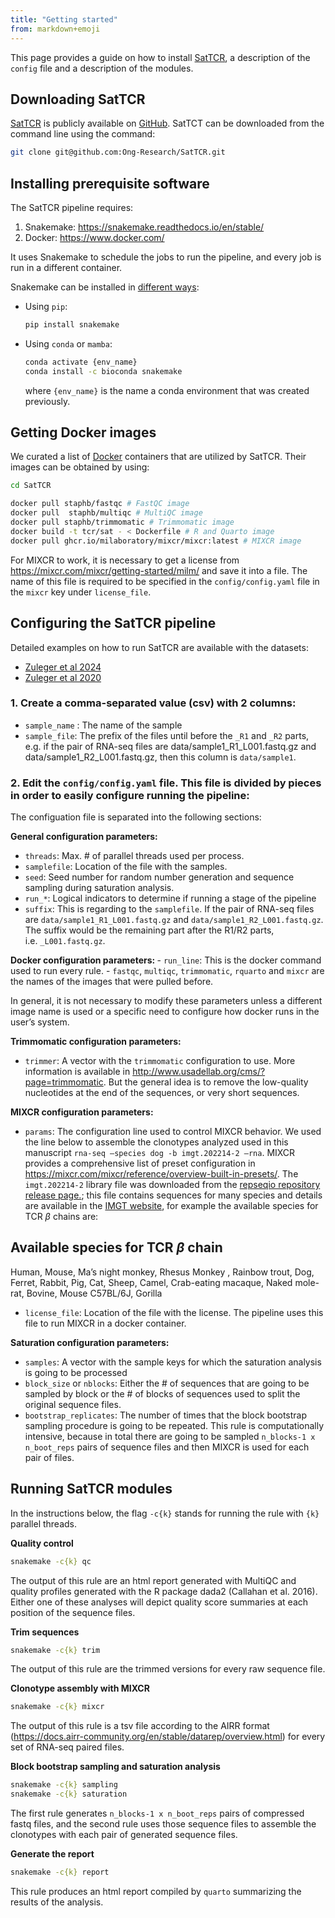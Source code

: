 ```yaml
---
title: "Getting started"
from: markdown+emoji
---
```


This page provides a guide on how to install [SatTCR](https://github.com/Ong-Research/SatTCR), a description of the `config` file and a description of the modules.

## Downloading SatTCR

[SatTCR](https://github.com/Ong-Research/SatTCR) is publicly available on [GitHub](www.github.com). SatTCT can be downloaded from the command line using the command:

```sh
git clone git@github.com:Ong-Research/SatTCR.git
```

## Installing prerequisite software 

The SatTCR pipeline requires:

1. Snakemake: <https://snakemake.readthedocs.io/en/stable/>
2. Docker: <https://www.docker.com/>

It uses Snakemake to schedule the jobs to run the pipeline, and every job is run in a different container. 

Snakemake can be installed in [different ways](https://snakemake.readthedocs.io/en/stable/getting_started/installation.html):

- Using `pip`:

  ```bash
  pip install snakemake
  ```

- Using `conda` or `mamba`:

  ```bash
  conda activate {env_name}
  conda install -c bioconda snakemake
  ```

  where `{env_name}` is the name a conda environment that was created previously.

## Getting Docker images

We curated a list of [Docker](https://www.docker.com/) containers that are utilized by SatTCR. Their images can be obtained by using:

```bash
cd SatTCR 

docker pull staphb/fastqc # FastQC image
docker pull  staphb/multiqc # MultiQC image
docker pull staphb/trimmomatic # Trimmomatic image
docker build -t tcr/sat - < Dockerfile # R and Quarto image
docker pull ghcr.io/milaboratory/mixcr/mixcr:latest # MIXCR image
```

For MIXCR to work, it is necessary to get a license from <https://mixcr.com/mixcr/getting-started/milm/> and save it into a file. The name of this file is required to be specified in the `config/config.yaml` file in the `mixcr` key under `license_file`.

## Configuring the SatTCR pipeline

Detailed examples on how to run SatTCR are available with the datasets:

- [Zuleger et al 2024](example_zuleger2024.qmd)
- [Zuleger et al 2020](example_zuleger2020.qmd)

### 1. Create a comma-separated value (csv) with 2 columns:

- `sample_name` : The name of the sample
- `sample_file`: The prefix of the files until before the `_R1` and `_R2` parts, e.g. if the pair of RNA-seq files are data/sample1_R1_L001.fastq.gz and data/sample1_R2_L001.fastq.gz, then this column is `data/sample1`.

### 2. Edit the `config/config.yaml` file. This file is divided by pieces in order to easily configure running the pipeline:

The configuation file is separated into the following sections:

**General configuration parameters:**

- `threads`: Max. # of parallel threads used per process.
- `samplefile`: Location of the file with the samples.
- `seed`: Seed number for random number generation and sequence sampling during saturation analysis.
- `run_*`: Logical indicators to determine if running a stage of the pipeline
- `suffix`: This is regarding to the `samplefile`. If the pair of RNA-seq files are `data/sample1_R1_L001.fastq.gz` and `data/sample1_R2_L001.fastq.gz`. The suffix would be the remaining part after the R1/R2 parts, i.e. `_L001.fastq.gz`.
	
**Docker configuration parameters:
**
- `run_line`: This is the docker command used to run every rule.
- `fastqc`, `multiqc`, `trimmomatic`, `rquarto` and `mixcr` are the names of the images that were pulled before.

In general, it is not necessary to modify these parameters unless a different image name is used or a specific need to configure how docker runs in the user’s system.

**Trimmomatic configuration parameters:**

- `trimmer`: A vector with the `trimmomatic` configuration to use. More information is available in <http://www.usadellab.org/cms/?page=trimmomatic>. But the general idea is to remove the low-quality nucleotides at the end of the sequences, or very short sequences.

**MIXCR configuration parameters:**

- `params`: The configuration line used to control MIXCR behavior. We used the line below to assemble the clonotypes analyzed used in this manuscript `rna-seq –species dog -b imgt.202214-2 –rna`. MIXCR provides a comprehensive list of preset configuration in <https://mixcr.com/mixcr/reference/overview-built-in-presets/>. The `imgt.202214-2` library file was downloaded from the [repseqio repository release page.](https://github.com/repseqio/library-imgt/releases); this file contains sequences for many species and details are available in the [IMGT website](https://www.imgt.org/vquest/refseqh.html), for example the available species for TCR $\beta$ chains are:

::: {.callout-important}

## Available species for TCR $\beta$ chain

Human, Mouse, Ma's night monkey, Rhesus Monkey , Rainbow trout, Dog, Ferret, Rabbit, Pig, Cat, Sheep, Camel, Crab-eating macaque, Naked mole-rat, Bovine, Mouse C57BL/6J, Gorilla

:::

- `license_file`: Location of the file with the license. The pipeline uses this file to run MIXCR in a docker container.

**Saturation configuration parameters:**

- `samples`: A vector with the sample keys for which the saturation analysis is going to be processed
- `block_size` or `nblocks`: Either the # of sequences that are going to be sampled by block or the # of blocks of sequences used to split the original sequence files. 
- `bootstrap_replicates`: The number of times that the block bootstrap sampling procedure is going to be repeated.
This rule is computationally intensive, because in total there are going to be sampled `n_blocks-1 x n_boot_reps` pairs of sequence files and then MIXCR is used for each pair of files.

## Running SatTCR modules

In the instructions below, the flag `-c{k}` stands for running the rule with `{k}` parallel threads. 

**Quality control**

```bash
snakemake -c{k} qc
```

The output of this rule are an html report generated with MultiQC and quality profiles generated with the R package dada2 (Callahan et al. 2016). Either one of these analyses will depict quality score summaries at each position of the sequence files.

**Trim sequences**

```bash
snakemake -c{k} trim
```

The output of this rule are the trimmed versions for every raw sequence file.

**Clonotype assembly with MIXCR**

```bash
snakemake -c{k} mixcr
```

The output of this rule is a tsv file according to the AIRR format (<https://docs.airr-community.org/en/stable/datarep/overview.html>) for every set of RNA-seq paired files.

**Block bootstrap sampling and saturation analysis**

```bash
snakemake -c{k} sampling
snakemake -c{k} saturation
```

The first rule generates `n_blocks-1 x n_boot_reps` pairs of compressed fastq files, and the second rule uses those sequence files to assemble the clonotypes with each pair of generated sequence files.

**Generate the report**

```bash
snakemake -c{k} report
```

This rule produces an html report compiled by `quarto` summarizing the results of the analysis.
